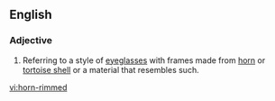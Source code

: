 ==English==

===Adjective===
{{en-adj|pos=[[horn]] - [[rimmed]]|-}}
{{wikipedia|horn-rimmed glasses}}

#Referring to a style of [[eyeglasses]] with frames made from [[horn]] or [[tortoise shell]] or a material that resembles such.

[[vi:horn-rimmed]]